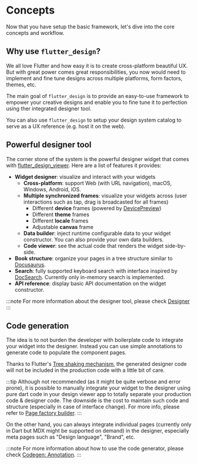 # Concepts

Now that you have setup the basic framework, let's dive into the core concepts and workflow.

## Why use `flutter_design`?

We all love Flutter and how easy it is to create cross-platform beautiful UX. But with great power comes great 
responsibilities, you now would need to implement and fine tune designs across multiple platforms, form factors, 
themes, etc.

The main goal of `flutter_design` is to provide an easy-to-use framework to empower your creative designs and 
enable you to fine tune it to perfection using ther integrated designer tool.

You can also use `flutter_design` to setup your design system catalog to serve as a UX reference (e.g. host it 
on the web).


## Powerful designer tool

The corner stone of the system is the powerful designer widget that comes with [flutter_design_viewer](https://pub.dev/packages/flutter_design_viewer). 
Here are a list of features it provides:

- **Widget designer**: visualize and interact with your widgets
  - **Cross-platform**: support Web (with URL navigation), macOS, Windows, Android, iOS.
  - **Multiple synchronized frames**: visualize your widgets across (user interactions such as tap, drag is broadcasted for all frames)
    - Different **device** frames (powered by [DevicePreview](https://pub.dev/packages/device_preview))
    - Different **theme** frames 
    - Different **locale** frames
    - Adjustable **canvas** frame
  - **Data builder**: inject runtime configurable data to your widget constructor. You can also provide your own data builders.
  - **Code viewer**: see the actual code that renders the widget side-by-side.
- **Book structure**: organize your pages in a tree structure similar to [Docusaurus](https://docusaurus.io/).
- **Search**: fully supported keyboard search with interface inspired by [DocSearch](https://docsearch.algolia.com/). Currently only in-memory search is implemented.
- **API reference**: display basic API documentation on the widget constructor.


:::note
For more information about the designer tool, please check [Designer](/docs/designer/overview)
:::


## Code generation 

The idea is to not burden the developer with boilerplate code to integrate your widget into the designer. Instead you can use simple annotations to generate code to populate the component pages. 

Thanks to Flutter's [Tree shaking mechanism](https://www.alibabacloud.com/blog/the-tree-shaking-mechanism-in-flutter_597737), the generated designer code will not be included
in the production code with a little bit of care.

:::tip
Although not recommended (as it might be quite verbose and error prone), it is possible to manually integrate your widget to the designer using pure dart code in your design viewer
app to totally separate your production code & designer code. The downside is the cost to maintain such code and structure (especially in case of interface change). For more info, please refer to 
[Page factory builder](/docs/codegen/generators#page-factory-builder).
:::

On the other hand, you can always integrate individual pages (currently only in Dart but MDX might be supported on demand) in the designer, especially meta pages such as "Design language", "Brand", etc.

:::note
For more information about how to use the code generator, please check [Codegen: Annotation](/docs/codegen/annotation).
:::

